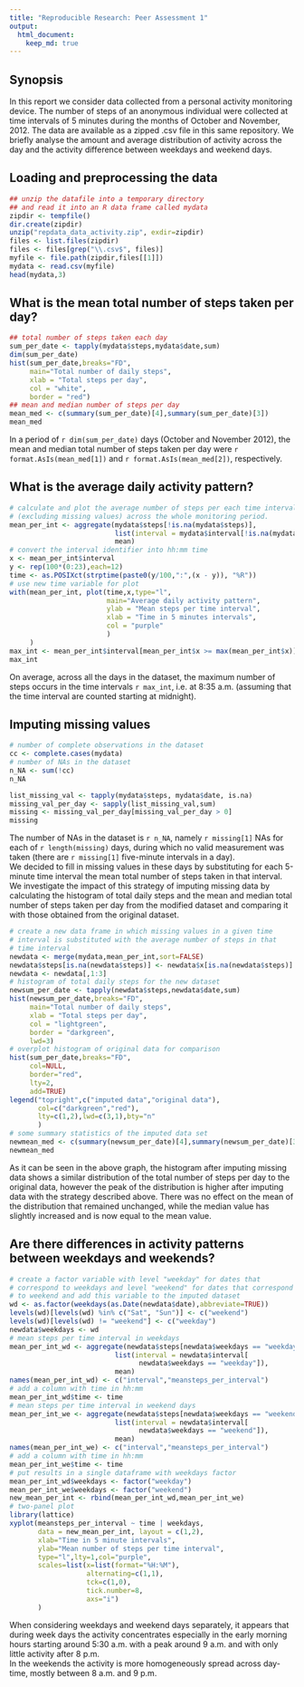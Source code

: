 ```yaml
---
title: "Reproducible Research: Peer Assessment 1"
output: 
  html_document:
    keep_md: true
---
```


## Synopsis

In this report we consider data collected from a personal activity 
monitoring device. The number of steps of an anonymous individual
were collected at time intervals of 5 minutes during the months of
October and November, 2012. The data are available as a
zipped .csv file in this same repository. We briefly analyse the 
amount and average distribution of activity across the day and 
the activity difference between weekdays and weekend days.

## Loading and preprocessing the data

```r
## unzip the datafile into a temporary directory 
## and read it into an R data frame called mydata
zipdir <- tempfile()
dir.create(zipdir)
unzip("repdata_data_activity.zip", exdir=zipdir)
files <- list.files(zipdir)
files <- files[grep("\\.csv$", files)] 
myfile <- file.path(zipdir,files[[1]])
mydata <- read.csv(myfile)
head(mydata,3)
```


## What is the mean total number of steps taken per day?

```r
## total number of steps taken each day
sum_per_date <- tapply(mydata$steps,mydata$date,sum)
dim(sum_per_date)
hist(sum_per_date,breaks="FD",
     main="Total number of daily steps",
     xlab = "Total steps per day",
     col = "white",
     border = "red")
## mean and median number of steps per day
mean_med <- c(summary(sum_per_date)[4],summary(sum_per_date)[3])
mean_med
```

In a period of `r dim(sum_per_date)` days (October and November 2012),
the mean and median total number of steps taken per day were
`r format.AsIs(mean_med[1])` and `r format.AsIs(mean_med[2])`, 
respectively.

## What is the average daily activity pattern?

```r
# calculate and plot the average number of steps per each time interval
# (excluding missing values) across the whole monitoring period.
mean_per_int <- aggregate(mydata$steps[!is.na(mydata$steps)],
                          list(interval = mydata$interval[!is.na(mydata$steps)]),
                          mean)
# convert the interval identifier into hh:mm time
x <- mean_per_int$interval
y <- rep(100*(0:23),each=12)
time <- as.POSIXct(strptime(paste0(y/100,":",(x - y)), "%R")) 
# use new time variable for plot
with(mean_per_int, plot(time,x,type="l",
                        main="Average daily activity pattern",
                        ylab = "Mean steps per time interval",
                        xlab = "Time in 5 minutes intervals",
                        col = "purple"
                        )
     )
max_int <- mean_per_int$interval[mean_per_int$x >= max(mean_per_int$x)]
max_int
```

On average, across all the days in the dataset, the maximum number of steps
occurs in the time intervals `r max_int`, i.e. at 8:35 a.m. (assuming that 
the time interval are counted starting at midnight).

## Imputing missing values

```r
# number of complete observations in the dataset
cc <- complete.cases(mydata)
# number of NAs in the dataset
n_NA <- sum(!cc)
n_NA

list_missing_val <- tapply(mydata$steps, mydata$date, is.na)
missing_val_per_day <- sapply(list_missing_val,sum)
missing <- missing_val_per_day[missing_val_per_day > 0]
missing
```
The number of NAs in the dataset is `r n_NA`, namely `r missing[1]` NAs
for each of `r length(missing)` days, during which no valid measurement 
was taken (there are `r missing[1]` five-minute intervals in a day).  
We decided to fill in missing values in these days by substituting 
for each 5-minute time interval the mean total number of steps taken 
in that interval. 
We investigate the impact of this strategy of imputing missing data by
calculating the histogram of total daily steps and the mean and median
total number of steps taken per day from the modified dataset and
comparing it with those obtained from the original dataset.

```r
# create a new data frame in which missing values in a given time
# interval is substituted with the average number of steps in that 
# time interval 
newdata <- merge(mydata,mean_per_int,sort=FALSE)
newdata$steps[is.na(newdata$steps)] <- newdata$x[is.na(newdata$steps)]
newdata <- newdata[,1:3]
# histogram of total daily steps for the new dataset
newsum_per_date <- tapply(newdata$steps,newdata$date,sum)
hist(newsum_per_date,breaks="FD",
     main="Total number of daily steps",
     xlab = "Total steps per day",
     col = "lightgreen",
     border = "darkgreen",
     lwd=3)
# overplot histogram of original data for comparison
hist(sum_per_date,breaks="FD",
     col=NULL,
     border="red",
     lty=2,
     add=TRUE)
legend("topright",c("imputed data","original data"),
       col=c("darkgreen","red"),
       lty=c(1,2),lwd=c(3,1),bty="n"
       )
# some summary statistics of the imputed data set
newmean_med <- c(summary(newsum_per_date)[4],summary(newsum_per_date)[3])
newmean_med
```

As it can be seen in the above graph, the histogram after imputing 
missing data shows a similar distribution of the total number of steps per 
day to the original data, however the 
peak of the distribution is higher after imputing data with the strategy 
described above. There was no effect on the mean of the distribution 
that remained unchanged, while the median value has slightly increased
and is now equal to the mean value.

## Are there differences in activity patterns between weekdays and weekends?


```r
# create a factor variable with level "weekday" for dates that 
# correspond to weekdays and level "weekend" for dates that correspond
# to weekend and add this variable to the imputed dataset
wd <- as.factor(weekdays(as.Date(newdata$date),abbreviate=TRUE))
levels(wd)[levels(wd) %in% c("Sat", "Sun")] <- c("weekend")
levels(wd)[levels(wd) != "weekend"] <- c("weekday")
newdata$weekdays <- wd
# mean steps per time interval in weekdays
mean_per_int_wd <- aggregate(newdata$steps[newdata$weekdays == "weekday"],
                          list(interval = newdata$interval[
                                newdata$weekdays == "weekday"]),
                          mean)
names(mean_per_int_wd) <- c("interval","meansteps_per_interval")
# add a column with time in hh:mm
mean_per_int_wd$time <- time
# mean steps per time interval in weekend days
mean_per_int_we <- aggregate(newdata$steps[newdata$weekdays == "weekend"],
                          list(interval = newdata$interval[
                                newdata$weekdays == "weekend"]),
                          mean)
names(mean_per_int_we) <- c("interval","meansteps_per_interval")
# add a column with time in hh:mm
mean_per_int_we$time <- time
# put results in a single dataframe with weekdays factor
mean_per_int_wd$weekdays <- factor("weekday")
mean_per_int_we$weekdays <- factor("weekend")
new_mean_per_int <- rbind(mean_per_int_wd,mean_per_int_we)
# two-panel plot
library(lattice)
xyplot(meansteps_per_interval ~ time | weekdays, 
       data = new_mean_per_int, layout = c(1,2),
       xlab="Time in 5 minute intervals",
       ylab="Mean number of steps per time interval",
       type="l",lty=1,col="purple",
       scales=list(x=list(format="%H:%M"),
                   alternating=c(1,1),
                   tck=c(1,0),
                   tick.number=8,
                   axs="i")
       )

```

When considering weekdays and weekend days separately,
it appears that during week days the activity concentrates especially 
in the early morning hours starting around 5:30 a.m. with a peak 
around 9 a.m. and with only little activity after 8 p.m.  
In the weekends the activity is more homogeneously spread across 
day-time, mostly between 8 a.m. and 9 p.m.

